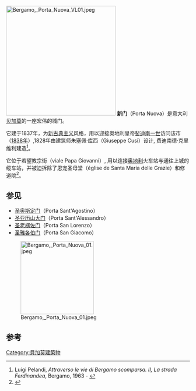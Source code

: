 [[File:Bergamo,_Porta_Nuova_VL01.jpeg|300px]]
'''新门'''（Porta Nuova）是意大利[[贝加莫|贝加莫]]的一座宏伟的城门。 

它建于1837年，为[[新古典主义|新古典主义]]风格，用以迎接奥地利皇帝[[斐迪南一世_(奥地利皇帝)|斐迪南一世]]访问该市（[[1838年|1838年]]）,1828年由建筑师朱塞佩·库西（Giuseppe Cusi）设计, 费迪南德·克里维利建造<ref>Luigi Pelandi, ''Attraverso le vie di Bergamo scomparsa. II, La strada Ferdinandea'', Bergamo, 1963 - {{p.|11}}</ref>。

它位于若望教宗街（viale Papa Giovanni）, 用以连接[[奥地利|奥地利]]火车站与通往上城的缆车站，并被迫拆除了恩宠圣母堂（église de Santa Maria delle Grazie）和修道院<ref>{{cite web|title=Bergamo scomparsa, chiesa e convento delle Grazie|url=http://www.bergamosera.com/cms/2016/11/30/bergamo-scomparsa-convento-e-chiesa-delle-grazie/|editor=Bergamosera|date=2016-11-30|access-date=2017-09-26|archive-url=https://web.archive.org/web/20170927052307/http://www.bergamosera.com/cms/2016/11/30/bergamo-scomparsa-convento-e-chiesa-delle-grazie/|archive-date=2017-09-27|}}</ref>。 

== 参见 ==
* [[圣奥斯定门_(贝加莫)|圣奥斯定门]]（Porta Sant'Agostino）
* [[圣亚历山大门_(贝加莫)|圣亚历山大门]]（Porta Sant'Alessandro）
* [[圣老楞佐门_(贝加莫)|圣老楞佐门]]（Porta San Lorenzo）
* [[圣雅各伯门_(贝加莫)|圣雅各伯门]]（Porta San Giacomo）

[[Image:Bergamo,_Porta_Nuova_01.jpeg|200px]]

== 参考 ==
<references />
[[Category:貝加莫建築物|Category:貝加莫建築物]]